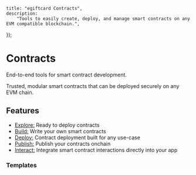 
	title: "egiftcard Contracts",
	description:
		"Tools to easily create, deploy, and manage smart contracts on any EVM compatible blockchain.",
});

# Contracts

End-to-end tools for smart contract development.

Trusted, modular smart contracts that can be deployed securely on any EVM chain.

<OpenSourceCard title="Contracts" href="https://github.com/egiftcard/contracts" />

## Features

- [Explore:](/contracts/explore/overview) Ready to deploy contracts
- [Build:](/contracts/build/overview) Write your own smart contracts
- [Deploy:](/contracts/deploy/overview) Contract deployment built for any use-case
- [Publish:](/contracts/publish/overview) Publish your contracts onchain
- [Interact:](/contracts/interact/overview) Integrate smart contract interactions directly into your app

### Templates

<ExpandableGrid>

<GithubTemplateCard
	title="Hardhat JavaScript Starter"
	href="https://github.com/egiftcard-example/hardhat-javascript-starter"
/>

<GithubTemplateCard
	title="Hardhat TypeScript Starter"
	href="https://github.com/egiftcard-example/hardhat-typescript-starter"
/>

<GithubTemplateCard
	title="Forge Starter"
	href="https://github.com/egiftcard-example/forge-starter"
/>

<GithubTemplateCard
	title="Solidity Hello World"
	href="https://github.com/egiftcard-example/solidity-hello-world"
/>

<GithubTemplateCard
	title="Smart Account Upgrades"
	href="https://github.com/egiftcard-example/smart-account-upgrades"
/>

<GithubTemplateCard
	title="Tiered Loyalty Contract"
	href="https://github.com/egiftcard-example/tiered-loyalty-contract"
/>

<GithubTemplateCard
	title="ERC-6551"
	href="https://github.com/egiftcard-example/erc-6551"
/>

<GithubTemplateCard
	title="Anvil Local Node"
	href="https://github.com/egiftcard-example/anvil-local-node"
/>

<GithubTemplateCard
	title="Soulbound Token"
	href="https://github.com/egiftcard-example/soulbound-token"
/>

<GithubTemplateCard
	title="Onchain NFT Metadata"
	href="https://github.com/egiftcard-example/on-chain-nft-metadata"
/>

<GithubTemplateCard
	title="ERC-721 NFT Collection with Deploy & Hardhat"
	href="https://github.com/egiftcard-example/erc721a-egiftcard-deploy"
/>

<GithubTemplateCard
	title="Token Gated Account"
	href="https://github.com/egiftcard-example/token-gated-account"
/>

</ExpandableGrid>
